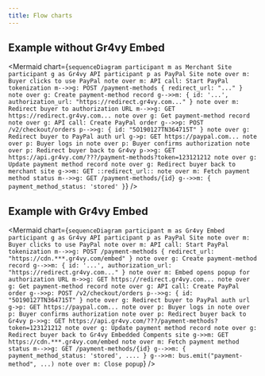 ```yaml
---
title: Flow charts
---
```



## Example without Gr4vy Embed

<Mermaid
  chart={`
    sequenceDiagram
      participant m as Merchant Site
      participant g as Gr4vy API
      participant p as PayPal Site
      note over m: Buyer clicks to use PayPal
      note over m: API call: Start PayPal tokenization
      m-->>g: POST /payment-methods { redirect_url: "..." }
      note over g: Create payment-method record
      g-->>m: { id: '...', authorization_url: "https://redirect.gr4vy.com..." }
      note over m: Redirect buyer to authorization URL
      m-->>g: GET https://redirect.gr4vy.com...
      note over g: Get payment-method record
      note over g: API call: Create PayPal order
      g-->>p: POST /v2/checkout/orders
      p-->>g: { id: "5O190127TN364715T" }
      note over g: Redirect buyer to PayPal auth url
      g->p: GET https://paypal.com...
      note over p: Buyer logs in
      note over p: Buyer confirms authorization
      note over p: Redirect buyer back to Gr4vy
      p->>g: GET https://api.gr4vy.com/???/payment-methods?token=123121212
      note over g: Update payment method record
      note over g: Redirect buyer back to merchant site
      g->>m: GET ::redirect_url::
      note over m: Fetch payment method status
      m-->>g: GET /payment-methods/{id}
      g-->>m: { payment_method_status: 'stored' }
`}
/>

## Example with Gr4vy Embed

<Mermaid
  chart={`
    sequenceDiagram
      participant m as Gr4vy Embed
      participant g as Gr4vy API
      participant p as PayPal Site
      note over m: Buyer clicks to use PayPal
      note over m: API call: Start PayPal tokenization
      m-->>g: POST /payment-methods { redirect_url: "https://cdn.***.gr4vy.com/embed" }
      note over g: Create payment-method record
      g-->>m: { id: '...', authorization_url: "https://redirect.gr4vy.com..." }
      note over m: Embed opens popup for authorization URL
      m->>g: GET https://redirect.gr4vy.com...
      note over g: Get payment-method record
      note over g: API call: Create PayPal order
      g-->>p: POST /v2/checkout/orders
      p-->>g: { id: "5O190127TN364715T" }
      note over g: Redirect buyer to PayPal auth url
      g->p: GET https://paypal.com...
      note over p: Buyer logs in
      note over p: Buyer confirms authorization
      note over p: Redirect buyer back to Gr4vy
      p->>g: GET https://api.gr4vy.com/???/payment-methods?token=123121212
      note over g: Update payment method record
      note over g: Redirect buyer back to Gr4vy Embedded Compents site
      g->>m: GET https://cdn.***.gr4vy.com/embed
      note over m: Fetch payment method status
      m-->>g: GET /payment-methods/{id}
      g-->>m: { payment_method_status: 'stored', .... }
      g-->>m: bus.emit("payment-method", ...)
      note over m: Close popup
`}
/>
